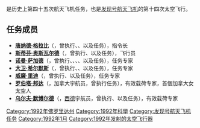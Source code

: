 {{noteTA
|G1=Aero
}}
{{Infobox spaceflight
| operator           = [[美国国家航空航天局|美国国家航空航天局]]
| name               = {{lang|en|STS-42}}
| insignia           = Sts-42-patch.png
| spacecraft         = [[發現號太空梭|发现号]]
| crew_size          = 7 
| launch_site        = 佛罗里达州[[肯尼迪航天中心|肯尼迪航天中心]]<br />{{lang|en|LC 39A}} 
| launch_date        = 1992年1月22日<br />9:52:33 {{lang|en|EST}} 
| landing_date       = 1992年1月30日<br />8:07:17 {{lang|en|PDT}}
| launch_mass        = {{convert|110400|kg}}
| landing_mass       = {{convert|98890|kg}}
| payload_mass       = {{convert|13066|kg}}
| mission_duration   = 8天1小时14分钟44秒
| orbit_apoapsis     = 307千米
| orbit_periapsis    = 291千米
| apsis              = 地
| orbit_reference    = [[地心轨道|地心轨道]]
| orbit_regime       = [[近地轨道|近地轨道]]
| orbit_inclination  = 57.0°
| orbit_period       = 90.5分钟
| distance_travelled = 4,701,140千米
| crew_photo         = Sts-42.jpg
| crew_photo_caption = 左起：里迪、默博尔德、希尔默斯、格拉比、萨加德、邦达、奥斯瓦尔德
| next_mission       = [[File:Sts-45-patch.png|25px]] {{lang|en|[[STS-45|STS-45]]}}
| programme          = [[美國太空梭計劃|美國太空梭計劃]]
| previous_mission   = [[File:Sts-44-patch.png|25px]] {{lang|en|[[STS-44|STS-44]]}}|
|}}

'''{{lang|en|STS-42}}'''是历史上第四十五次航天飞机任务，也是[[發現號太空梭|发现号航天飞机]]的第十四次太空飞行。

== 任务成员 ==
* '''[[唐纳德·格拉比|唐纳德·格拉比]]'''（{{lang|en|Ronald J. Grabe}}，曾执行{{lang|en|[[STS-51-J|STS-51-J]]}}、{{lang|en|[[STS-30|STS-30]]}}、{{lang|en|STS-42}}以及{{lang|en|[[STS-57|STS-57]]}}任务），指令长
* '''[[斯蒂芬·奥斯瓦尔德|斯蒂芬·奥斯瓦尔德]]'''（{{lang|en|Stephen S. Oswald}}，曾执行{{lang|en|STS-42}}、{{lang|en|[[STS-56|STS-56]]}}以及{{lang|en|[[STS-67|STS-67]]}}任务），飞行员
* '''[[诺曼·萨加德|诺曼·萨加德]]'''（{{lang|en|Norman E. Thagard}}，曾执行{{lang|en|[[STS-7|STS-7]]}}、{{lang|en|[[STS-51-B|STS-51-B]]}}、{{lang|en|[[STS-30|STS-30]]}}、{{lang|en|STS-42}}、{{lang|en|[[联盟_TM-21|联盟 TM-21]]}}以及{{lang|en|[[STS-71|STS-71]]}}任务），任务专家
* '''[[大卫·希尔默斯|大卫·希尔默斯]]'''（{{lang|en|David C. Hilmers}}，曾执行{{lang|en|[[STS-51-J|STS-51-J]]}}、{{lang|en|[[STS-26|STS-26]]}}、{{lang|en|[[STS-36|STS-36]]}}以及{{lang|en|STS-42}}任务），任务专家
* '''[[威廉·里迪|威廉·里迪]]'''（{{lang|en|William F. Readdy}}，曾执行{{lang|en|STS-42}}、{{lang|en|[[STS-51|STS-51]]}}以及{{lang|en|[[STS-79|STS-79]]}}任务），任务专家
* '''[[罗伯塔·邦达|罗伯塔·邦达]]'''（{{lang|en|Roberta L. Bondar}}，加拿大宇航员，曾执行{{lang|en|STS-42}}任务），有效载荷专家，首個加拿大女太空人
* '''[[乌尔夫·默博尔德|乌尔夫·默博尔德]]'''（{{lang|en|Ulf Merbold}}，[[西德|西德]]宇航员，曾执行{{lang|en|[[STS-9|STS-9]]}}、{{lang|en|STS-42}}以及{{lang|en|[[联盟TM-20号|联盟TM-20号]]}}任务），有效载荷专家

{{发现号航天飞机}}

[[Category:1992年佛罗里达州|Category:1992年佛罗里达州]]
[[Category:1992年科學|Category:1992年科學]]
[[Category:发现号航天飞机任务|Category:发现号航天飞机任务]]
[[Category:1992年1月|Category:1992年1月]]
[[Category:1992年发射的太空飞行器|Category:1992年发射的太空飞行器]]